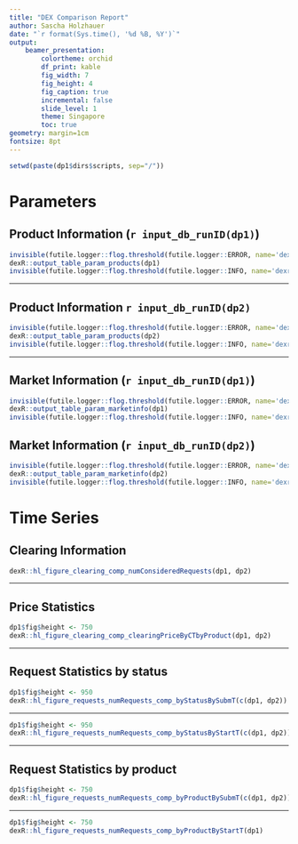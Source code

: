 ```yaml
---
title: "DEX Comparison Report"
author: Sascha Holzhauer
date: "`r format(Sys.time(), '%d %B, %Y')`"
output:
    beamer_presentation:
        colortheme: orchid
        df_print: kable
        fig_width: 7
        fig_height: 4
        fig_caption: true
        incremental: false
        slide_level: 1
        theme: Singapore
        toc: true
geometry: margin=1cm
fontsize: 8pt
---
```


```r
setwd(paste(dp1$dirs$scripts, sep="/"))
```

# Parameters
## Product Information (`r input_db_runID(dp1)`)
```r
invisible(futile.logger::flog.threshold(futile.logger::ERROR, name='dexr'))
dexR::output_table_param_products(dp1)
invisible(futile.logger::flog.threshold(futile.logger::INFO, name='dexr'))
```
***
## Product Information `r input_db_runID(dp2)`
```r
invisible(futile.logger::flog.threshold(futile.logger::ERROR, name='dexr'))
dexR::output_table_param_products(dp2)
invisible(futile.logger::flog.threshold(futile.logger::INFO, name='dexr'))
```
***
## Market Information (`r input_db_runID(dp1)`)
```r
invisible(futile.logger::flog.threshold(futile.logger::ERROR, name='dexr'))
dexR::output_table_param_marketinfo(dp1)
invisible(futile.logger::flog.threshold(futile.logger::INFO, name='dexr'))
```
## Market Information (`r input_db_runID(dp2)`)
```r
invisible(futile.logger::flog.threshold(futile.logger::ERROR, name='dexr'))
dexR::output_table_param_marketinfo(dp2)
invisible(futile.logger::flog.threshold(futile.logger::INFO, name='dexr'))
```

# Time Series
## Clearing Information

```r
dexR::hl_figure_clearing_comp_numConsideredRequests(dp1, dp2)
```

***

## Price Statistics
```r
dp1$fig$height <- 750
dexR::hl_figure_clearing_comp_clearingPriceByCTbyProduct(dp1, dp2)
```

***

## Request Statistics by status
```r
dp1$fig$height <- 950
dexR::hl_figure_requests_numRequests_comp_byStatusBySubmT(c(dp1, dp2))
```

***

```r
dp1$fig$height <- 950
dexR::hl_figure_requests_numRequests_comp_byStatusByStartT(c(dp1, dp2))
```

***

## Request Statistics by product
```r
dp1$fig$height <- 750
dexR::hl_figure_requests_numRequests_comp_byProductBySubmT(c(dp1, dp2))
```

***

```r
dp1$fig$height <- 750
dexR::hl_figure_requests_numRequests_comp_byProductByStartT(dp1)
```
